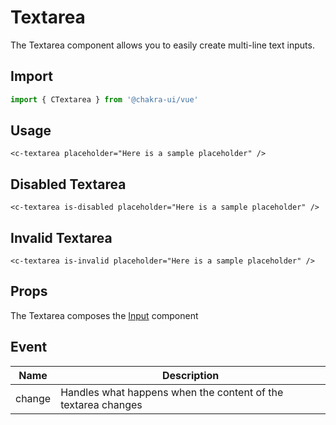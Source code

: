 
<SEO
  title="Textarea"
  description="The Textarea component allows you to easily create multi-line text inputs."
/>

# Textarea

The Textarea component allows you to easily create multi-line text inputs.

<carbon-ad />

## Import

```js
import { CTextarea } from '@chakra-ui/vue'
```

## Usage

```vue live=true
<c-textarea placeholder="Here is a sample placeholder" />
```

## Disabled Textarea

```vue live=true
<c-textarea is-disabled placeholder="Here is a sample placeholder" />
```

## Invalid Textarea

```vue live=true
<c-textarea is-invalid placeholder="Here is a sample placeholder" />
```

## Props

The Textarea composes the [Input](/input) component

## Event

| Name   | Description                                                   |
| ------ | ------------------------------------------------------------- |
| change | Handles what happens when the content of the textarea changes |
